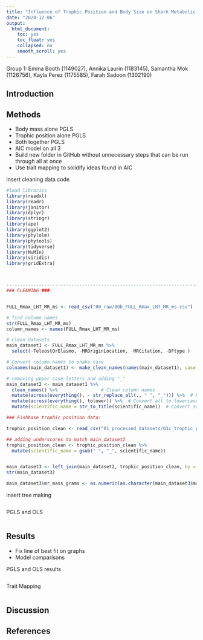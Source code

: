 ```yaml
---
title: "Influence of Trophic Position and Body Size on Shark Metabolic Rate"
date: "2024-12-06"
output:
  html_document:
    toc: yes
    toc_float: yes
    collapsed: no
    smooth_scroll: yes
---
```

Group 1: Emma Booth (1149027), Annika Laurin (1183145), Samantha Mok (1126756), Kayla Perez (1175585), Farah Sadoon (1302190)

## Introduction

## Methods
- Body mass alone PGLS
- Trophic position alone PGLS
- Both together PGLS
- AIC model on all 3 
- Build new folder in GitHub without unnecessary steps that can be run through all at once
- Use trait mapping to solidify ideas found in AIC

insert cleaning data code
```r
#load libraries
library(readxl)
library(readr)
library(janitor)
library(dplyr)
library(stringr)
library(ape)
library(ggplot2)
library(phylolm)
library(phytools)
library(tidyverse)
library(MuMIn)
library(viridis)
library(gridExtra)



-------------------------------------------------------------------------------------
### CLEANING ###


FULL_Rmax_LHT_MR_ms <- read_csv("00_raw/00b_FULL_Rmax_LHT_MR_ms.csv")

# find column names
str(FULL_Rmax_LHT_MR_ms)
column_names <- names(FULL_Rmax_LHT_MR_ms)

# clean datasets
main_dataset1 <- FULL_Rmax_LHT_MR_ms %>%
  select(-TeleostOrElasmo, -MROriginLocation, -MRCitation, -DFtype )

# Convert column names to snake case
colnames(main_dataset1) <- make_clean_names(names(main_dataset1), case = "snake")

# removing upper case letters and adding "_"
main_dataset2 <- main_dataset1 %>%
  clean_names() %>%                # Clean column names
  mutate(across(everything(), ~ str_replace_all(., " ", "_"))) %>%  # Replace spaces with underscores
  mutate(across(everything(), tolower)) %>%  # Convert all to lowercase
  mutate(scientific_name = str_to_title(scientific_name))  # Convert scientific_name to title case

### Fishbase trophic position data:

trophic_position_clean <- read_csv("01_processed_datasets/01c_trophic_position_clean.csv")

## adding underscores to match main_dataset2
trophic_position_clean <- trophic_position_clean %>%
  mutate(scientific_name = gsub(" ", "_", scientific_name))


main_dataset3 <- left_join(main_dataset2, trophic_position_clean, by = "scientific_name")
str(main_dataset3)

main_dataset3$mr_mass_grams <- as.numeric(as.character(main_dataset3$mr_mass_grams))

```

insert tree making
```r

```

PGLS and OLS
```r

```

## Results
- Fix line of best fit on graphs
- Model comparisons

PGLS and OLS results
```r

```

Trait Mapping
```r

```

## Discussion

## References


